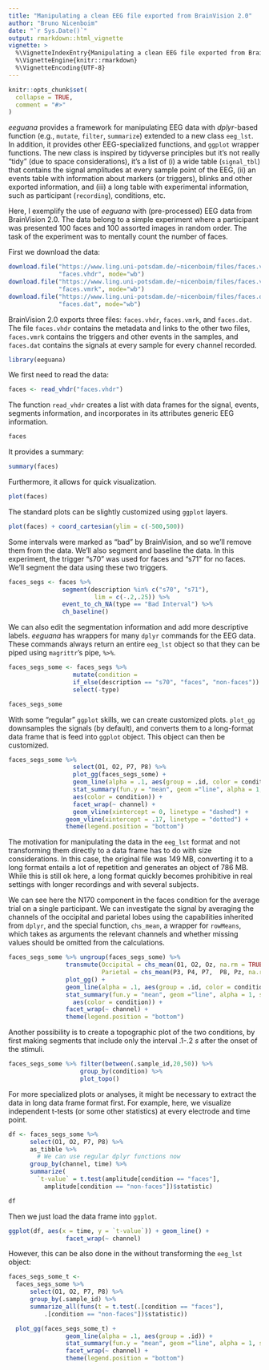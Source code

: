 ```yaml
---
title: "Manipulating a clean EEG file exported from BrainVision 2.0"
author: "Bruno Nicenboim"
date: "`r Sys.Date()`"
output: rmarkdown::html_vignette
vignette: >
  %\VignetteIndexEntry{Manipulating a clean EEG file exported from BrainVision 2.0}
  %\VignetteEngine{knitr::rmarkdown}
  %\VignetteEncoding{UTF-8}
---
```


```r
knitr::opts_chunk$set(
  collapse = TRUE,
  comment = "#>"
)
```

*eeguana* provides a framework for manipulating EEG data with *dplyr*-based function (e.g., `mutate`, `filter`, `summarize`) extended to a new class `eeg_lst`. In addition, it provides other EEG-specialized functions, and `ggplot` wrapper functions.  The new class is inspired by tidyverse principles but it's not really "tidy" (due to space considerations), it's a list of (i) a wide table (`signal_tbl`) that contains the signal amplitudes at every sample point of the EEG,  (ii) an events table with information about markers (or triggers), blinks and other exported information, and (iii) a long table with experimental information, such as participant (`recording`), conditions, etc.  



Here, I
exemplify the use of *eeguana* with (pre-processed) EEG data from BrainVision 2.0. The data belong to 
a simple experiment  where a
participant was presented 100 faces and 100 assorted images in random order. The
task of the experiment was to mentally count the number of faces.



First we download the data:

```r
download.file("https://www.ling.uni-potsdam.de/~nicenboim/files/faces.vhdr", 
              "faces.vhdr", mode="wb")
download.file("https://www.ling.uni-potsdam.de/~nicenboim/files/faces.vmrk", 
              "faces.vmrk", mode="wb")
download.file("https://www.ling.uni-potsdam.de/~nicenboim/files/faces.dat", 
              "faces.dat", mode="wb")
```

BrainVision 2.0 exports three files: `faces.vhdr`, `faces.vmrk`, and
`faces.dat`. The file `faces.vhdr` contains the metadata and links to the other
two files, `faces.vmrk` contains the triggers and other events in the samples,
and `faces.dat` contains the signals at every sample for every channel recorded.


```r
library(eeguana)
```

We first need to read the data:

```r
faces <- read_vhdr("faces.vhdr")
```

The function `read_vhdr` creates a list with data frames for the signal, events,
segments information, and incorporates in its attributes generic EEG information.

```r
faces
```

It provides a summary:

```r
summary(faces)
```

Furthermore, it allows for quick visualization.

```r
plot(faces)
```

The standard plots  can be slightly customized using `ggplot` layers.


```r
plot(faces) + coord_cartesian(ylim = c(-500,500))
```


Some intervals were marked as "bad" by BrainVision, and so we'll remove them
from the data. We'll also segment and baseline the data. In this experiment, the
trigger "s70" was used for faces and "s71" for no faces. We'll segment the data
using these two triggers.


```r
faces_segs <- faces %>% 
               segment(description %in% c("s70", "s71"), 
                        lim = c(-.2,.25)) %>%
               event_to_ch_NA(type == "Bad Interval") %>% 
               ch_baseline()
```


We can also edit the segmentation information and add more descriptive labels.
*eeguana* has wrappers for many `dplyr` commands for the EEG data.  These commands always return an entire `eeg_lst` object so that they can be piped using `magrittr`'s pipe, `%>%`.

```r
faces_segs_some <- faces_segs %>%  
                  mutate(condition =
                  if_else(description == "s70", "faces", "non-faces")) %>% 
                  select(-type)

faces_segs_some
```

With some "regular" `ggplot` skills, we can create customized plots. `plot_gg`
downsamples the signals (by default), and converts them to a long-format data frame that is
feed into `ggplot` object. This object can then be customized. 


```r
faces_segs_some %>% 
                  select(O1, O2, P7, P8) %>% 
                  plot_gg(faces_segs_some) + 
                  geom_line(alpha = .1, aes(group = .id, color = condition)) + 
                  stat_summary(fun.y = "mean", geom ="line", alpha = 1, size = 1.5, 
                  aes(color = condition)) +
                  facet_wrap(~ channel) + 
                  geom_vline(xintercept = 0, linetype = "dashed") + 
                geom_vline(xintercept = .17, linetype = "dotted") + 
                theme(legend.position = "bottom") 
```

The motivation for manipulating the data in the `eeg_lst` format and not transforming
them directly to a data frame has to do with size considerations. In this case,
the original file was 149 MB, converting it to a long format entails a lot of
repetition and generates an object of 786 MB. While this is still ok here, a long format quickly becomes prohibitive in real settings with longer recordings and with
several subjects.

We can see here the N170 component in the faces condition for the average trial
on a single participant. We can investigate the signal by averaging the channels
of the occipital and parietal lobes using the capabilities inherited from `dplyr`, and the special function, `chs_mean`, a wrapper for `rowMeans`, which takes as arguments the relevant channels and whether missing values should be omitted from the calculations.

                                                              
```r
faces_segs_some %>% ungroup(faces_segs_some) %>%
                transmute(Occipital = chs_mean(O1, O2, Oz, na.rm = TRUE),
                          Parietal = chs_mean(P3, P4, P7,  P8, Pz, na.rm = TRUE)) %>% 
                plot_gg() + 
                geom_line(alpha = .1, aes(group = .id, color = condition)) +
                stat_summary(fun.y = "mean", geom ="line", alpha = 1, size = 1, 
                  aes(color = condition)) +
                facet_wrap(~ channel) + 
                theme(legend.position = "bottom") 

```


Another possibility is to create a topographic plot of the two conditions, by
first making segments that include only the interval .1-.2 *s* after the onset
of the stimuli.

```r
faces_segs_some %>% filter(between(.sample_id,20,50)) %>% 
                    group_by(condition) %>%
                    plot_topo()

```



For more specialized plots or analyses, it might be necessary to extract the data  in long data
frame format first. For example, here, we visualize independent t-tests (or some
other statistics) at every electrode and time point. 

```r
df <- faces_segs_some %>% 
      select(O1, O2, P7, P8) %>%
      as_tibble %>%
        # We can use regular dplyr functions now
      group_by(channel, time) %>% 
      summarize(
        `t-value` = t.test(amplitude[condition == "faces"],
          amplitude[condition == "non-faces"])$statistic)

df
```

Then we just load the data frame into `ggplot`.

```r
ggplot(df, aes(x = time, y = `t-value`)) + geom_line() +
                facet_wrap(~ channel) 
```

However, this can be also done in the without transforming the `eeg_lst` object:

```r
faces_segs_some_t <- 
  faces_segs_some %>% 
      select(O1, O2, P7, P8) %>%
      group_by(.sample_id) %>% 
      summarize_all(funs(t = t.test(.[condition == "faces"],
          .[condition == "non-faces"])$statistic))

  plot_gg(faces_segs_some_t) + 
                geom_line(alpha = .1, aes(group = .id)) +
                stat_summary(fun.y = "mean", geom ="line", alpha = 1, size = 1) +
                facet_wrap(~ channel) + 
                theme(legend.position = "bottom") 

```


